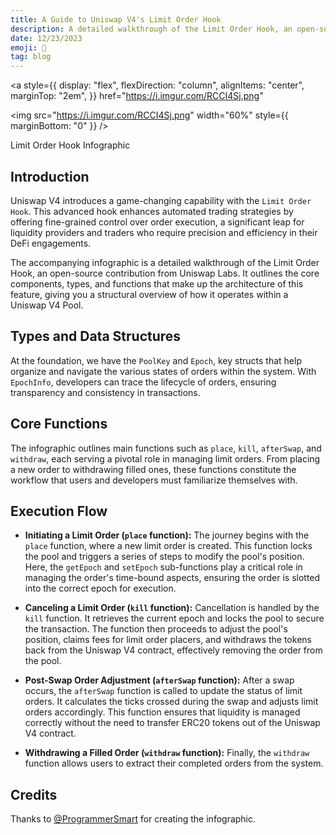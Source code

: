```yaml
---
title: A Guide to Uniswap V4's Limit Order Hook
description: A detailed walkthrough of the Limit Order Hook, an open-source contribution from Uniswap Labs.
date: 12/23/2023
emoji: 🔁
tag: blog
---
```


<a
  style={{
    display: "flex",
    flexDirection: "column",
    alignItems: "center",
    marginTop: "2em",
  }}
  href="https://i.imgur.com/RCCI4Sj.png"
>
  <img
    src="https://i.imgur.com/RCCI4Sj.png"
    width="60%"
    style={{ marginBottom: "0" }}
  />
  <p style={{ fontSize: "1rem", marginTop: "0" }}>
    Limit Order Hook Infographic
  </p>
</a>

## Introduction

Uniswap V4 introduces a game-changing capability with the `Limit Order Hook`. This advanced hook enhances automated trading strategies by offering fine-grained control over order execution, a significant leap for liquidity providers and traders who require precision and efficiency in their DeFi engagements.

The accompanying infographic is a detailed walkthrough of the Limit Order Hook, an open-source contribution from Uniswap Labs. It outlines the core components, types, and functions that make up the architecture of this feature, giving you a structural overview of how it operates within a Uniswap V4 Pool.

## Types and Data Structures

At the foundation, we have the `PoolKey` and `Epoch`, key structs that help organize and navigate the various states of orders within the system. With `EpochInfo`, developers can trace the lifecycle of orders, ensuring transparency and consistency in transactions.

## Core Functions

The infographic outlines main functions such as `place`, `kill`, `afterSwap`, and `withdraw`, each serving a pivotal role in managing limit orders. From placing a new order to withdrawing filled ones, these functions constitute the workflow that users and developers must familiarize themselves with.

## Execution Flow

- **Initiating a Limit Order (`place` function):** The journey begins with the `place` function, where a new limit order is created. This function locks the pool and triggers a series of steps to modify the pool's position. Here, the `getEpoch` and `setEpoch` sub-functions play a critical role in managing the order's time-bound aspects, ensuring the order is slotted into the correct epoch for execution.

- **Canceling a Limit Order (`kill` function):** Cancellation is handled by the `kill` function. It retrieves the current epoch and locks the pool to secure the transaction. The function then proceeds to adjust the pool's position, claims fees for limit order placers, and withdraws the tokens back from the Uniswap V4 contract, effectively removing the order from the pool.

- **Post-Swap Order Adjustment (`afterSwap` function):** After a swap occurs, the `afterSwap` function is called to update the status of limit orders. It calculates the ticks crossed during the swap and adjusts limit orders accordingly. This function ensures that liquidity is managed correctly without the need to transfer ERC20 tokens out of the Uniswap V4 contract.

- **Withdrawing a Filled Order (`withdraw` function):** Finally, the `withdraw` function allows users to extract their completed orders from the system.

## Credits

Thanks to [@ProgrammerSmart](https://twitter.com/ProgrammerSmart) for creating the infographic.

